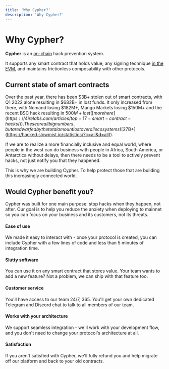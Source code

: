 ```yaml
---
title: 'Why Cypher?'
description: 'Why Cypher?'
---
```


# Why Cypher?

**Cypher** is an [on-chain](https://etherscan.org) hack prevention system.

It supports any smart contract that holds value, any signing technique [in the EVM](/get-started#sidebar-and-anchor-links), and maintains frictionless composability with other protocols.

## Current state of smart contracts

Over the past year, there has been $3B+ stolen out of smart contracts, with Q1 2022 alone resulting in $682B+ in lost funds. It only increased from there, with Nomand losing $182M+, Mango Markets losing $150M+ and the recent BSC hack resulting in $500M+ lost ([more here](https://4irelabs.com/articles/top-17-smart-contract-hacks/)). These are all big numbers, but are dwarfed by the total amount lost over all ecosystems ([$27B+](https://hacked.slowmist.io/statistics/?c=all&d=all)).

If we are to realize a more financially inclusive and equal world, where people in the west can do business with people in Africa, South America, or Antarctica without delays, then there needs to be a tool to actively prevent hacks, not just notify you that they happened.

This is why we are building Cypher. To help protect those that are building this increasingly connected world.

## Would Cypher benefit you?

Cypher was built for one main purpose: stop hacks when they happen, not after. Our goal is to help you reduce the anxiety when deploying to mainnet so you can focus on your business and its customers, not its threats.

#### Ease of use

We made it easy to interact with - once your protocol is created, you can include Cypher with a few lines of code and less than 5 minutes of integration time.

#### Slutty software

You can use it on any smart contract that stores value. Your team wants to add a new feature? Not a problem, we can ship with that feature too.

#### Customer service

You'll have access to our team 24/7, 365. You'll get your own dedicated Telegram and Discord chat to talk to all members of our team.

#### Works with your architecture

We support seamless integration - we'll work with your development flow, and you don't need to change your protocol's architecture at all.

#### Satisfaction

If you aren't satisfied with Cypher, we'll fully refund you and help migrate off our platform and back to your old contracts.
